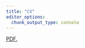 ```yaml
---
title: "CV"
editor_options: 
  chunk_output_type: console
---
```


<a href="jharkrider.github.io/cv.juneharkrider.pdf" target="_blank">PDF.</a>
